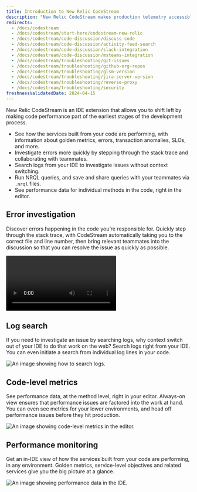 ```yaml
---
title: Introduction to New Relic CodeStream
description: "New Relic CodeStream makes production telemetry accessible where developers live... the IDE."
redirects:
  - /docs/codestream
  - /docs/codestream/start-here/codestream-new-relic
  - /docs/codestream/code-discussion/discuss-code
  - /docs/codestream/code-discussion/activity-feed-search
  - /docs/codestream/code-discussion/slack-integration
  - /docs/codestream/code-discussion/msteams-integration
  - /docs/codestream/troubleshooting/git-issues
  - /docs/codestream/troubleshooting/github-org-repos
  - /docs/codestream/troubleshooting/glsm-version
  - /docs/codestream/troubleshooting/jira-server-version
  - /docs/codestream/troubleshooting/reverse-proxy
  - /docs/codestream/troubleshooting/security
freshnessValidatedDate: 2024-04-15
---
```


New Relic CodeStream is an IDE extension that allows you to shift left by making code performance part of the earliest stages of the development process.

* See how the services built from your code are performing, with information about golden metrics, errors, transaction anomalies, SLOs, and more.
* Investigate errors more quickly by stepping through the stack trace and collaborating with teammates.
* Search logs from your IDE to investigate issues without context switching.
* Run NRQL queries, and save and share queries with your teammates via `.nrql` files.
* See performance data for individual methods in the code, right in the editor.

## Error investigation

Discover errors happening in the code you’re responsible for. Quickly step through the stack trace, with CodeStream automatically taking you to the correct file and line number, then bring relevant teammates into the discussion so that you can resolve the issue as quickly as possible.

<Video
  type="wistia"
  id="l65l4cqqhd"
/>

## Log search

If you need to investigate an issue by searching logs, why context switch out of your IDE to do that work on the web? Search logs right from your IDE. You can even initiate a search from individual log lines in your code.

<img
  title="Searching logs from your IDE."
  alt="An image showing how to search logs."
  src="/images/codestream_screenshot-crop_log-search.webp"
/>

## Code-level metrics

See performance data, at the method level, right in your editor. Always-on view ensures that performance issues are factored into the work at hand. You can even see metrics for your lower environments, and head off performance issues before they hit production.

<img
  title="Code-Level Metrics"
  alt="An image showing code-level metrics in the editor."
  src="/images/codestream_screenshot-full_marketplace-vsc-clm.webp"
/>

## Performance monitoring

Get an in-IDE view of how the services built from your code are performing, in any environment. Golden metrics, service-level objectives and related services give you the big picture at a glance.

<img
  title="Performance data for your services"
  alt="An image showing performance data in the IDE."
  src="/images/codestream_screenshot-crop_o11y.webp"
/>

